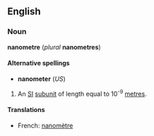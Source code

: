 ==English==
===Noun===
'''nanometre''' (''plural'' '''nanometres''')

====Alternative spellings====
*'''nanometer''' (''US'')

#An [[SI]] [[subunit]] of length equal to 10<sup>-9</sup> [[metre]]s.

====Translations====

*French: [[nanomètre]]